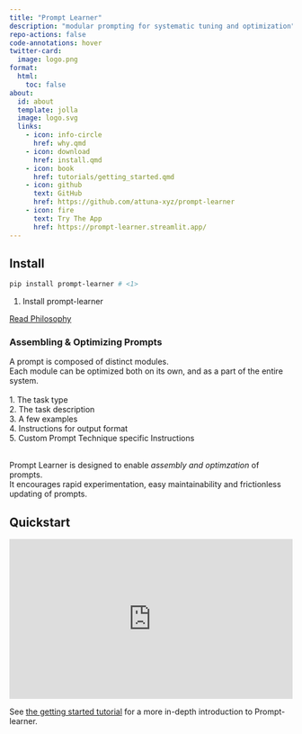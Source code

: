 ```yaml
---
title: "Prompt Learner"
description: "modular prompting for systematic tuning and optimization"
repo-actions: false
code-annotations: hover
twitter-card:
  image: logo.png
format:
  html:
    toc: false
about:
  id: about
  template: jolla
  image: logo.svg
  links:
    - icon: info-circle
      href: why.qmd
    - icon: download
      href: install.qmd
    - icon: book
      href: tutorials/getting_started.qmd
    - icon: github
      text: GitHub
      href: https://github.com/attuna-xyz/prompt-learner
    - icon: fire
      text: Try The App
      href: https://prompt-learner.streamlit.app/
---
```


::: {#about}
:::

## Install

```bash
pip install prompt-learner # <1>
```

1. Install prompt-learner

<div class="d-grid gap-2"><a class="btn btn-lg btn-primary" data-bs-toggle="collapse" href="#collapsePhilosphy" role="button" aria-expanded="false" aria-controls="collapsePhilosphy">Read Philosophy</a></div>

###

::: {#collapsePhilosphy .collapse .multi-collapse}

### Assembling & Optimizing Prompts

A prompt is composed of distinct modules. \
Each module can be optimized both on its own, and as a part of
the entire system. \
\
1. The task type \
2. The task description \
3. A few examples \
4. Instructions for output format \
5. Custom Prompt Technique specific Instructions \
\

Prompt Learner is designed to enable *assembly and optimzation* of prompts.\
It encourages rapid experimentation, easy maintainability and frictionless updating of prompts.

:::


###

## Quickstart
<div style="position: relative; padding-bottom: 56.25%; height: 0;"><iframe src="https://www.loom.com/embed/fc9c48d9d59e41d2aa3d1ee56675041f?sid=e8c881ca-824c-4ca7-aff0-ca40179e1214" frameborder="0" webkitallowfullscreen mozallowfullscreen allowfullscreen style="position: absolute; top: 0; left: 0; width: 100%; height: 100%;"></iframe></div>

See [the getting started tutorial](tutorials/getting_started.qmd) for a more in-depth introduction to Prompt-learner. 






